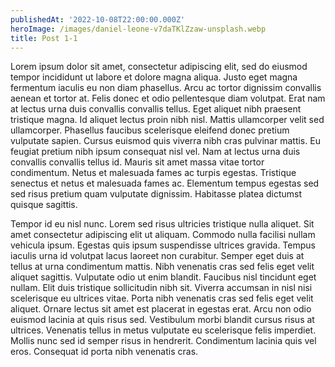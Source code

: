 ```yaml
---
publishedAt: '2022-10-08T22:00:00.000Z'
heroImage: /images/daniel-leone-v7daTKlZzaw-unsplash.webp
title: Post 1-1
---
```


Lorem ipsum dolor sit amet, consectetur adipiscing elit, sed do eiusmod tempor incididunt ut labore et dolore magna aliqua. Justo eget magna fermentum iaculis eu non diam phasellus. Arcu ac tortor dignissim convallis aenean et tortor at. Felis donec et odio pellentesque diam volutpat. Erat nam at lectus urna duis convallis convallis tellus. Eget aliquet nibh praesent tristique magna. Id aliquet lectus proin nibh nisl. Mattis ullamcorper velit sed ullamcorper. Phasellus faucibus scelerisque eleifend donec pretium vulputate sapien. Cursus euismod quis viverra nibh cras pulvinar mattis. Eu feugiat pretium nibh ipsum consequat nisl vel. Nam at lectus urna duis convallis convallis tellus id. Mauris sit amet massa vitae tortor condimentum. Netus et malesuada fames ac turpis egestas. Tristique senectus et netus et malesuada fames ac. Elementum tempus egestas sed sed risus pretium quam vulputate dignissim. Habitasse platea dictumst quisque sagittis.

Tempor id eu nisl nunc. Lorem sed risus ultricies tristique nulla aliquet. Sit amet consectetur adipiscing elit ut aliquam. Commodo nulla facilisi nullam vehicula ipsum. Egestas quis ipsum suspendisse ultrices gravida. Tempus iaculis urna id volutpat lacus laoreet non curabitur. Semper eget duis at tellus at urna condimentum mattis. Nibh venenatis cras sed felis eget velit aliquet sagittis. Vulputate odio ut enim blandit. Faucibus nisl tincidunt eget nullam. Elit duis tristique sollicitudin nibh sit. Viverra accumsan in nisl nisi scelerisque eu ultrices vitae. Porta nibh venenatis cras sed felis eget velit aliquet. Ornare lectus sit amet est placerat in egestas erat. Arcu non odio euismod lacinia at quis risus sed. Vestibulum morbi blandit cursus risus at ultrices. Venenatis tellus in metus vulputate eu scelerisque felis imperdiet. Mollis nunc sed id semper risus in hendrerit. Condimentum lacinia quis vel eros. Consequat id porta nibh venenatis cras.
